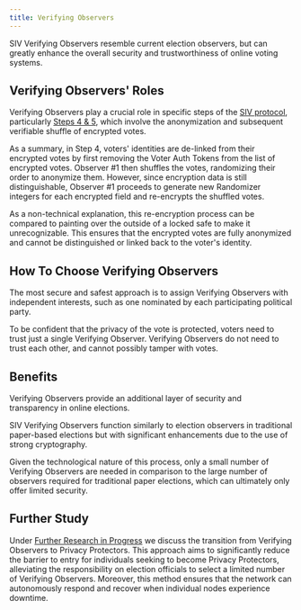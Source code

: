 ```yaml
---
title: Verifying Observers
---
```


SIV Verifying Observers resemble current election observers, but can greatly enhance the overall security and trustworthiness of online voting systems.

## Verifying Observers' Roles

Verifying Observers play a crucial role in specific steps of the [SIV protocol](/technical-specifications), particularly [Steps 4 & 5](/technical-specifications#voting-period-ends), which involve the anonymization and subsequent verifiable shuffle of encrypted votes.

As a summary, in Step 4, voters' identities are de-linked from their encrypted votes by first removing the Voter Auth Tokens from the list of encrypted votes. Observer #1 then shuffles the votes, randomizing their order to anonymize them. However, since encryption data is still distinguishable, Observer #1 proceeds to generate new Randomizer integers for each encrypted field and re-encrypts the shuffled votes.

As a non-technical explanation, this re-encryption process can be compared to painting over the outside of a locked safe to make it unrecognizable. This ensures that the encrypted votes are fully anonymized and cannot be distinguished or linked back to the voter's identity.

## How To Choose Verifying Observers

The most secure and safest approach is to assign Verifying Observers with independent interests, such as one nominated by each participating political party.

To be confident that the privacy of the vote is protected, voters need to trust just a single Verifying Observer. Verifying Observers do not need to trust each other, and cannot possibly tamper with votes.

## Benefits

Verifying Observers provide an additional layer of security and transparency in online elections.

SIV Verifying Observers function similarly to election observers in traditional paper-based elections but with significant enhancements due to the use of strong cryptography.

Given the technological nature of this process, only a small number of Verifying Observers are needed in comparison to the large number of observers required for traditional paper elections, which can ultimately only offer limited security.

## Further Study

Under [Further Research in Progress](/research-in-progress/privacy-protectors) we discuss the transition from Verifying Observers to Privacy Protectors. This approach aims to significantly reduce the barrier to entry for individuals seeking to become Privacy Protectors, alleviating the responsibility on election officials to select a limited number of Verifying Observers. Moreover, this method ensures that the network can autonomously respond and recover when individual nodes experience downtime.

